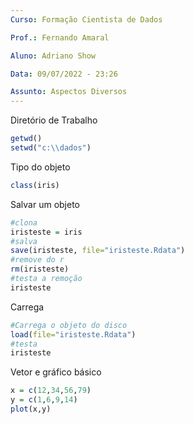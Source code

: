 ```yaml
---
Curso: Formação Cientista de Dados 

Prof.: Fernando Amaral

Aluno: Adriano Show

Data: 09/07/2022 - 23:26

Assunto: Aspectos Diversos
---
```


Diretório de Trabalho

```r
getwd()
setwd("c:\\dados")
```

Tipo do objeto

```r
class(iris)
```

Salvar um objeto

```r
#clona
iristeste = iris
#salva
save(iristeste, file="iristeste.Rdata")
#remove do r
rm(iristeste)
#testa a remoção
iristeste
```

Carrega

```r
#Carrega o objeto do disco
load(file="iristeste.Rdata")
#testa
iristeste
```

Vetor e gráfico básico

```r
x = c(12,34,56,79)
y = c(1,6,9,14)
plot(x,y)
```

